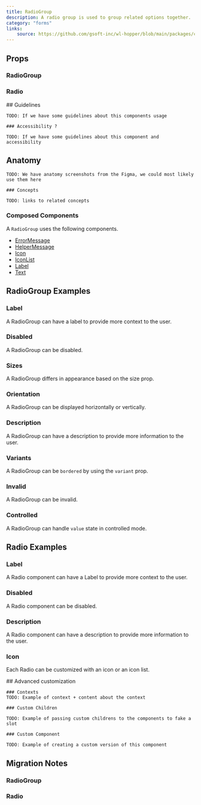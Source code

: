 ```yaml
---
title: RadioGroup
description: A radio group is used to group related options together.
category: "forms"
links:
    source: https://github.com/gsoft-inc/wl-hopper/blob/main/packages/components/src/radio/src/RadioGroup.tsx
---
```


<Example src="radio/docs/preview" />

## Props

### RadioGroup

<PropTable component="RadioGroup" />

### Radio

<PropTable component="Radio" />

<FeatureFlag flag="next">
    ## Guidelines

    TODO: If we have some guidelines about this components usage

    ### Accessibility ?

    TODO: If we have some guidelines about this component and accessibility
</FeatureFlag>

## Anatomy

<FeatureFlag flag="rc">

    TODO: We have anatomy screenshots from the Figma, we could most likely use them here

    ### Concepts

    TODO: links to related concepts
</FeatureFlag>

### Composed Components

A `RadioGroup` uses the following components.

- [ErrorMessage](./ErrorMessage)
- [HelperMessage](./HelperMessage)
- [Icon](./Icon)
- [IconList](./IconList)
- [Label](./Label)
- [Text](./Text)

## RadioGroup Examples

### Label

A RadioGroup can have a label to provide more context to the user.

<Example src="radio/docs/radiogroup/label" />

### Disabled

A RadioGroup can be disabled.

<Example src="radio/docs/radiogroup/disabled" />

### Sizes

A RadioGroup differs in appearance based on the size prop.

<Example src="radio/docs/radiogroup/size" />

### Orientation

A RadioGroup can be displayed horizontally or vertically.

<Example src="radio/docs/radiogroup/orientation" />

### Description

A RadioGroup can have a description to provide more information to the user.

<Example src="radio/docs/radiogroup/description" />

### Variants

A RadioGroup can be `bordered` by using the `variant` prop.

<Example src="radio/docs/radiogroup/bordered" />

### Invalid

A RadioGroup can be invalid.

<Example src="radio/docs/radiogroup/invalid" />

### Controlled

A RadioGroup can handle `value` state in controlled mode.

<Example src="radio/docs/radiogroup/controlled" />

## Radio Examples

### Label

A Radio component can have a Label to provide more context to the user.

<Example src="radio/docs/radio/label" />

### Disabled

A Radio component can be disabled.

<Example src="radio/docs/radio/disabled" />

### Description

A Radio component can have a description to provide more information to the user.

<Example src="radio/docs/radio/description" />

### Icon

Each Radio can be customized with an icon or an icon list.

<Example src="radio/docs/radio/icons" />

<FeatureFlag flag="next">
    ## Advanced customization

    ### Contexts
    TODO: Example of context + content about the context

    ### Custom Children

    TODO: Example of passing custom childrens to the components to fake a slot

    ### Custom Component

    TODO: Example of creating a custom version of this component
</FeatureFlag>

## Migration Notes

### RadioGroup

<MigrateGuide src="radio/docs/migration-notes-radiogroup" />

### Radio

<MigrateGuide src="radio/docs/migration-notes-radio" />
